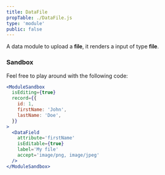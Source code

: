 ```yaml
---
title: DataFile
propTable: ./DataFile.js
type: 'module'
public: false
---
```


A data module to upload a **file**, it renders a input of type **file**.

### Sandbox

Feel free to play around with the following code:

```jsx
<ModuleSandbox
  isEditing={true}
  record={{
    id: 1,
    firstName: 'John',
    lastName: 'Doe',
  }}
>
  <DataField
    attribute='firstName'
    isEditable={true}
    label='My file'
    accept='image/png, image/jpeg'
  />
</ModuleSandbox>
```
